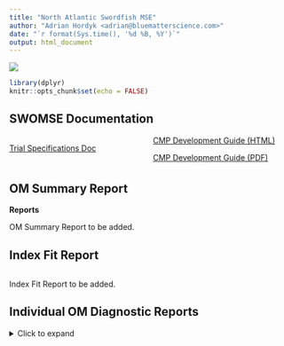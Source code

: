 ```yaml
---
title: "North Atlantic Swordfish MSE"
author: "Adrian Hordyk <adrian@bluematterscience.com>"
date: "`r format(Sys.time(), '%d %B, %Y')`"
output: html_document
---
```


![](img/220px-Xiphias_gladius2.jpg)

<style>
  .col2 {
    columns: 2 200px;         /* number of columns and width in pixels*/
    -webkit-columns: 2 200px; /* chrome, safari */
    -moz-columns: 2 200px;    /* firefox */
  }
  .col3 {
    columns: 3 100px;
    -webkit-columns: 3 100px;
    -moz-columns: 3 100px;
  }
  .col4 {
    columns: 4 100px;
    -webkit-columns: 4 100px;
    -moz-columns: 4 100px;
  }
</style>

```r
library(dplyr)
knitr::opts_chunk$set(echo = FALSE)


```

## SWOMSE Documentation 
<div class="col2">

[Trial Specifications Doc](TS/Trial_Specs.html)

[CMP Development Guide (HTML)](cMPdevelopment/CMP-Development-Guide.html)

[CMP Development Guide (PDF)](cMPdevelopment/CMP-Development-Guide.pdf)


</div>

## OM Summary Report

**Reports**
<div class="col2">
OM Summary Report to be added.
</div>


<!-- **Tables** -->
<!-- <div class="col2"> -->
<!-- ```{r, results='asis'} -->
<!-- csv.fls <- list.files('Reports/OM_Summary', pattern="csv") -->
<!-- for (fl in csv.fls) { -->
<!--   cat('[', fl, '](', paste0("Reports/OM_Summary/", fl), ')\n\n', sep="") -->
<!-- } -->
<!-- ``` -->
<!-- </div> -->

## Index Fit Report
<div class="col2">
Index Fit Report to be added. 

<!-- [Index Fit Report (HTML)](Reports/Indices/Index_Report.html) -->

<!-- [Index Fit Report (PDF)](Reports/Indices/Index_Report.pdf) -->
</div>


## Individual OM Diagnostic Reports
<details>
<summary>Click to expand</summary>
<div class="col4">

```r
fls <- list.files('Reports/OM_Diagnostics', pattern='.html')

num <- NA
for (x in seq_along(fls)) num[x] <- strsplit(fls[x], '-')[[1]][2]
nums <- as.numeric(num[1:(length(num))])
df <- data.frame(fl=fls, num=nums, stringsAsFactors = FALSE)
df <- df %>% dplyr::arrange(num)

```


```r
for (i in 1:nrow(df)) {
  nm <- strsplit(df[i,1], '.html')[[1]][1]
  fl <- paste0('Reports/OM_Diagnostics/', df[i,1])
  cat('\n[',nm,'](',fl,')\n', sep="")
}
```
</details> 
</div>

